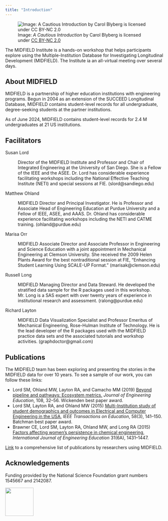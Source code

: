 ```yaml
---
title: "Introduction"
---
```


![Image: *A Cautious Introduction* by Carol Blyberg is licensed under [CC BY-NC 2.0](https://creativecommons.org/licenses/by-nc/2.0/legalcode)](figures/introduction.png)

The MIDFIELD Institute is a hands-on workshop that helps participants explore using the Multiple-Institution Database for Investigating Longitudinal Development (MIDFIELD).  The Institute ia an all-virtual meeting over several days.




## About MIDFIELD 

MIDFIELD is a partnership of higher education institutions with engineering programs. Begun in 2004 as an extension of the SUCCEED Longitudinal Database, MIDFIELD contains student-level records for all undergraduate, degree-seeking students at the partner institutions. 

As of June 2024, MIDFIELD contains student-level records for 2.4&nbsp;M undergraduates at 21 US institutions. 





## Facilitators


Susan Lord 

: Director of the MIDFIELD Institute and Professor and Chair of Integrated Engineering at the University of San Diego.  She is a Fellow of the IEEE and the ASEE. Dr. Lord has considerable experience facilitating workshops including the National Effective Teaching Institute (NETI) and special sessions at FIE. (slord@sandiego.edu) 

Matthew Ohland 

: MIDFIELD Director and Principal Investigator. He is Professor and Associate Head of Engineering Education at Purdue University and a Fellow of IEEE, ASEE, and AAAS. Dr. Ohland has considerable experience facilitating workshops including the NETI and CATME training. (ohland@purdue.edu)

Marisa Orr

: MIDFIELD Associate Director and Associate Professor in Engineering and Science Education with a joint appointment in Mechanical Engineering at Clemson University. She received the 2009 Helen Plants Award for the best nontraditional session at FIE, "Enhancing Student Learning Using SCALE-UP Format." (marisak@clemson.edu)

Russell Long 

: MIDFIELD Managing Director and Data Steward. He developed the stratified data sample for the R packages used in this workshop. Mr. Long is a SAS expert with over twenty years of experience in institutional research and assessment. (ralong@purdue.edu)

Richard Layton 

: MIDFIELD  Data Visualization Specialist and Professor Emeritus of Mechanical Engineering, Rose-Hulman Institute of Technology. He is the lead developer of the R packages used with the MIDFIELD practice data sets and the associated tutorials and workshop activities. (graphdoctor@gmail.com) 






## Publications

The MIDFIELD team has been exploring and presenting the stories in the MIDFIELD data for over 10 years. To see a sample of our work, you can follow these links: 

- Lord SM, Ohland MW, Layton RA, and Camacho MM (2019) [Beyond pipeline and pathways: Ecosystem metrics.](https://doi.org/10.1002/jee.20250) *Journal of Engineering Education*, 108, 32--56. Wickenden best paper award. 
- Lord SM, Layton RA, and Ohland MW (2015) [Multi-Institution study of student demographics and outcomes in Electrical and Computer Engineering in the USA](http://dx.doi.org/10.1109/TE.2014.2344622), *IEEE Transactions on Education*, 58(3), 141--150. Batchman best paper award. 
- Brawner CE, Lord SM,  Layton RA, Ohland MW, and Long RA (2015) [Factors affecting women's persistence in chemical engineering](https://tinyurl.com/y6jq58xh), *International Journal of Engineering Education* 31(6A), 1431--1447.   


[Link](https://midfield.online/publications/) to a comprehensive list of publications by researchers using MIDFIELD. 


## Acknowledgements


Funding provided by the National Science Foundation grant numbers 1545667 and 2142087. 

![](figures/NSF_4-Color_bitmap_Logo.png){width=90}
